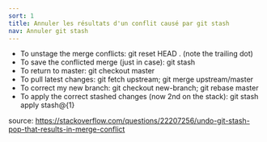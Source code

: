 ```yaml
---
sort: 1
title: Annuler les résultats d'un conflit causé par git stash
nav: Annuler git stash
---
```


- To unstage the merge conflicts: git reset HEAD . (note the trailing dot)
- To save the conflicted merge (just in case): git stash
- To return to master: git checkout master
- To pull latest changes: git fetch upstream; git merge upstream/master
- To correct my new branch: git checkout new-branch; git rebase master
- To apply the correct stashed changes (now 2nd on the stack): git stash apply stash@{1}

source: https://stackoverflow.com/questions/22207256/undo-git-stash-pop-that-results-in-merge-conflict
